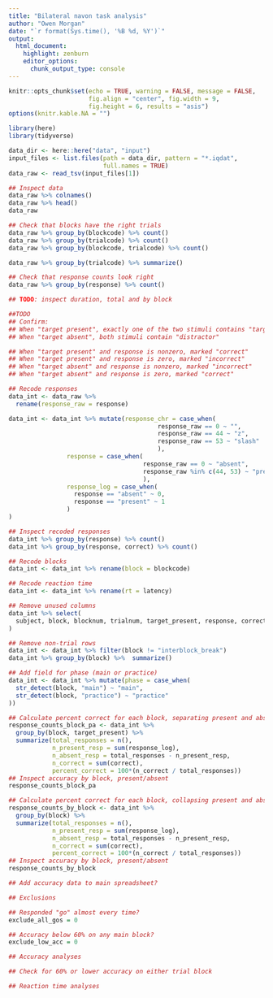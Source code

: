 ```yaml
---
title: "Bilateral navon task analysis"
author: "Owen Morgan"
date: "`r format(Sys.time(), '%B %d, %Y')`"
output:
  html_document:
    highlight: zenburn
    editor_options:
      chunk_output_type: console
---
```


```r
knitr::opts_chunk$set(echo = TRUE, warning = FALSE, message = FALSE,
                      fig.align = "center", fig.width = 9,
                      fig.height = 6, results = "asis")
options(knitr.kable.NA = "")
```

```r
library(here)
library(tidyverse)
```

```r
data_dir <- here::here("data", "input")
input_files <- list.files(path = data_dir, pattern = "*.iqdat",
                          full.names = TRUE)
data_raw <- read_tsv(input_files[1])
```

```r
## Inspect data
data_raw %>% colnames()
data_raw %>% head()
data_raw

## Check that blocks have the right trials
data_raw %>% group_by(blockcode) %>% count()
data_raw %>% group_by(trialcode) %>% count()
data_raw %>% group_by(blockcode, trialcode) %>% count()

data_raw %>% group_by(trialcode) %>% summarize()

## Check that response counts look right
data_raw %>% group_by(response) %>% count()

## TODO: inspect duration, total and by block
```

```r
##TODO
## Confirm:
## When "target present", exactly one of the two stimuli contains "target"
## When "target absent", both stimuli contain "distractor"

## When "target present" and response is nonzero, marked "correct"
## When "target present" and response is zero, marked "incorrect"
## When "target absent" and response is nonzero, marked "incorrect"
## When "target absent" and response is zero, marked "correct"
```

```r
## Recode responses
data_int <- data_raw %>%
  rename(response_raw = response)

data_int <- data_int %>% mutate(response_chr = case_when(
                                         response_raw == 0 ~ "",
                                         response_raw == 44 ~ "z",
                                         response_raw == 53 ~ "slash"
                                         ),
                response = case_when(
                                     response_raw == 0 ~ "absent",
                                     response_raw %in% c(44, 53) ~ "present"
                                     ),
                response_log = case_when(
                  response == "absent" ~ 0,
                  response == "present" ~ 1
                )
)

## Inspect recoded responses
data_int %>% group_by(response) %>% count()
data_int %>% group_by(response, correct) %>% count()

## Recode blocks
data_int <- data_int %>% rename(block = blockcode)

## Recode reaction time
data_int <- data_int %>% rename(rt = latency)
```

```r
## Remove unused columns
data_int %>% select(
  subject, block, blocknum, trialnum, target_present, response, correct, rt
)

## Remove non-trial rows
data_int <- data_int %>% filter(block != "interblock_break")
data_int %>% group_by(block) %>%  summarize()

## Add field for phase (main or practice)
data_int <- data_int %>% mutate(phase = case_when(
  str_detect(block, "main") ~ "main",
  str_detect(block, "practice") ~ "practice"
))
```


```r
## Calculate percent correct for each block, separating present and absent trials
response_counts_block_pa <- data_int %>% 
  group_by(block, target_present) %>% 
  summarize(total_responses = n(),
            n_present_resp = sum(response_log),
            n_absent_resp = total_responses - n_present_resp,
            n_correct = sum(correct),
            percent_correct = 100*(n_correct / total_responses)) 
## Inspect accuracy by block, present/absent
response_counts_block_pa

## Calculate percent correct for each block, collapsing present and absent trials
response_counts_by_block <- data_int %>% 
  group_by(block) %>% 
  summarize(total_responses = n(),
            n_present_resp = sum(response_log),
            n_absent_resp = total_responses - n_present_resp,
            n_correct = sum(correct),
            percent_correct = 100*(n_correct / total_responses)) 
## Inspect accuracy by block, present/absent
response_counts_by_block
```

```r
## Add accuracy data to main spreadsheet?
```


```r
## Exclusions

## Responded "go" almost every time?
exclude_all_gos = 0

## Accuracy below 60% on any main block?
exclude_low_acc = 0
```

```r
## Accuracy analyses

## Check for 60% or lower accuracy on either trial block
```

```r
## Reaction time analyses
```



